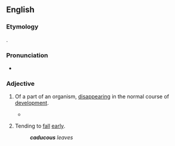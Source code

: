 ==English==

===Etymology===
{{root|en|ine-pro|*ḱh₂d-}}
{{etyl|la|en}} {{m|la|cadūcus||falling; transitory}}.

===Pronunciation===
* {{IPA|en|/kəˈdjuːkəs/}}

===Adjective===
{{en-adj}}

# {{lb|en|biology}} Of a part of an organism, [[disappear]]ing in the normal course of [[development]].
#* {{RQ:Schuster Hepaticae|volume=V|page=4|text=The Jubulaceae have a leaf whose lobule, usually transformed into a water-sac, is normally very narrowly attached to the stem and to the dorsal lobe; indeed some ''Frullania'' taxa reproduce vegetatively by dropping the dorsal lobes, but not the lobules, and ''Neohattoria'' has '''caducous''' lobules but persistent lobes.}}
# {{lb|en|botany}} Tending to [[fall]] [[early]].
#: '''''caducous''' leaves''

{{Webster 1913}}